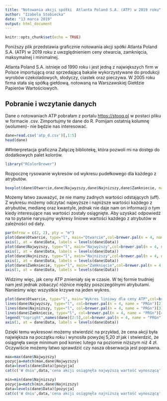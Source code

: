 ---
title: "Notowania akcji spółki  Atlanta Poland S.A. (ATP) w 2019 roku"
author: "Izabela Stobiecka"
date: "13 marca 2019"
output: html_document
---

```{r setup, include=FALSE}
knitr::opts_chunk$set(echo = TRUE)
```
Poniższy plik przedstawia graficznie notowania akcji spółki Atlanta Poland S.A. (ATP) w 2019 roku z uwzględnieniem ceny otwarcia, zamknięcia, maksymalnej i minimalnej. 

Atlanta Poland S.A. istnieje od 1990 roku i jest jedną z największych  firm w Polsce importującą oraz sprzedającą bakalie wykorzystywane do produkcji wyrobów czekoladowych, słodyczy, ciastek oraz pieczywa. W 2005 roku firma stała się spółką giełdową, notowaną na Warszawskiej Giełdzie Papierów Wartościowych.

## Pobranie i wczytanie danych
Dane o notowaniach ATP pobrałam z portalu <https://stooq.pl> w postaci pliku w formacie .csv. Zimportujmy te dane do R. Pomijam ostatnią kolumnę (wolumen)- nie będzie nas interesować.
```{r}
dane=read.csv('atp_d.csv')[,1:5]
head(dane)

```

##Interpretacja graficzna
Załączę bibliotekę, która pozwoli mi na dostęp do dodatkowych palet kolorów.
```{r}
library("RColorBrewer")
```

Rozpocznę rysowanie wykresów od wykresu pudełkowego dla każdego z atrybutów. 
```{r}
boxplot(dane$Otwarcie,dane$Najwyzszy,dane$Najnizszy,dane$Zamkniecie, main="Wykres pudełkowy dla ceny ATP",names=names(dane)[2:5], col=brewer.pal(n = 4, name = "PRGn"))
```


Możemy łatwo zauważyć, że nie mamy żadnych wartości odstających (uff). Z wykresu możemy odczytać najwyższe i najniższe wartości każdego z atrybutów, medianę oraz kwantyle, jednak nie daje nam on informacji o tym kiedy interesujące nas wartości zostały osiągnięte. Aby uzyskać odpowiedź na to pytanie narysujmy wykresy liniowe wartości każdego z atrybutów w zależności od daty.
```{r}
par(mfrow = c(2, 2), pty = "m")
plot(dane$Otwarcie, type="l", main="Otwarcie",col=brewer.pal(n = 4, name = "PRGn")[1], xlab = "Data", ylab="Cena ATP", xaxt = "n")
axis(1, at = dane$Data, labels = levels(dane$Data))
plot(dane$Najwyzszy, type="l", main="Najwyższy",col=brewer.pal(n = 4, name = "PRGn")[2], xlab = "Data", ylab="Cena ATP",xaxt="n")
axis(1, at = dane$Data, labels = levels(dane$Data))
plot(dane$Najnizszy, type="l", main="Najniższy",col=brewer.pal(n = 4, name = "PRGn")[3], xlab = "Data", ylab="Cena ATP",xaxt="n")
axis(1, at = dane$Data, labels = levels(dane$Data))
plot(dane$Zamkniecie, type="l", main="Zamknięcie",col=brewer.pal(n = 4, name = "PRGn")[4], xlab = "Data", ylab="Cena ATP",xaxt="n")
axis(1, at = dane$Data, labels = levels(dane$Data))
```


Widzimy więc, jak ceny ATP zmieniały się w czasie. W tej formie trudniej nam jest jednak zobaczyć różnice między poszczególnymi atrybutami. Nanieśmy więc wszystkie krzywe na jeden wykres.
```{r}
plot(dane$Otwarcie, type="l", main="Wykres liniowy dla ceny ATP",col=brewer.pal(n = 4, name = "PRGn")[1], xlab = "Data", ylab="Cena ATP",xaxt="n")
lines(dane$Najwyzszy, type="l", col=brewer.pal(n = 4, name = "PRGn")[2])
lines(dane$Najnizszy, type="l", col=brewer.pal(n = 4, name = "PRGn")[3])
lines(dane$Zamkniecie, type="l", col=brewer.pal(n = 4, name = "PRGn")[4])
legend("topright",names(dane)[2:5],col=brewer.pal(n = 4, name = "PRGn"),lwd=2)
axis(1, at = dane$Data, labels = levels(dane$Data))

```


Dzięki temu wykresowi możemy stwierdzić na przykład, że cena akcji była największa na początku roku i wynosiła powyżej 5,20 zł jak i stwierdzić, że osiągnęła swoje minimum pod koniec lutego na poziomie niższym niż 4 zł. Oczywiście możemy łatwo sprawdzić czy nasza obserwacja jest poprawna.

```{r}
max=max(dane$Najwyzszy)
pozycja=match(max,dane$Najwyzszy)
data=levels(dane$Data)[pozycja]
cat(c('W dniu',data,'cena akcji osiągnęła najwyższą wartość wynoszącą',max))
```

```{r}
min=min(dane$Najnizszy)
pozycja=match(min,dane$Najnizszy)
data=levels(dane$Data)[pozycja]
cat(c('W dniu',data,'cena akcji osiągnęła najniższą wartość wynoszącą',min))
```

